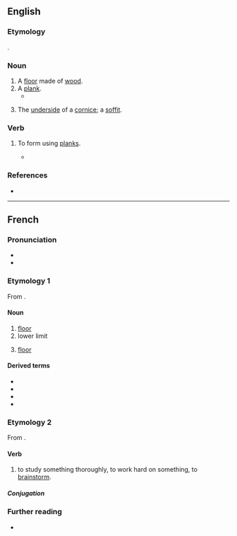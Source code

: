 ==English==

===Etymology===
{{etyl|fr|en}} {{m|fr|planche}}.

===Noun===
{{en-noun}}

# A [[floor]] made of [[wood]].
# A [[plank]].
#* {{RQ:Bacon Sylva Sylvarum|passage=Elm; [used] some for '''planchers'''}}
# {{lb|en|architecture}} The [[underside]] of a [[cornice]]; a [[soffit]].

===Verb===
{{en-verb}}

# {{lb|en|obsolete|transitive}} To form using [[plank]]s.
#* {{quote-book|en|1586|Conrad Heresbach|Foure Bookes of Husbandrie|passage=your stable be well paved with rounde stone, wel '''planchered''' and kept clean}}

===References===
* {{R:Webster 1913}}

----

==French==

===Pronunciation===
* {{fr-IPA}}
* {{audio|fr|Fr-plancher.ogg|audio (le plancher)}}

===Etymology 1===
From {{m|fr|planche}}.

====Noun====
{{fr-noun|m}}

# [[floor]]
# lower limit
# {{lb|fr|anatomy}} [[floor]]

====Derived terms====
* {{l|fr|débarrasser le plancher}}
* {{l|fr|mettre le pied au plancher}}
* {{l|fr|pied au plancher}}
* {{l|fr|plancher des vaches}}

===Etymology 2===
From {{m|fr|planche}}.

====Verb====
{{fr-verb}}

# {{lb|fr|intransitive}} to study something thoroughly, to work hard on something, to [[brainstorm]].
#: {{ux|fr|J'ai '''planché''' sur le sujet.|I have made extensive research on the topic.}}

=====Conjugation=====
{{fr-conj-auto}}

===Further reading===
* {{R:TLFi}}